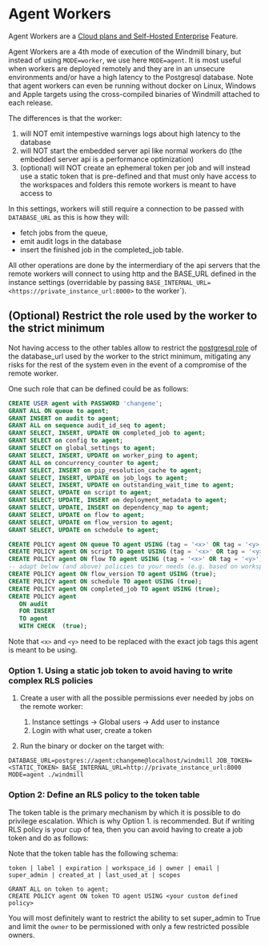 # Agent Workers

Agent Workers are a [Cloud plans and Self-Hosted Enterprise](/pricing) Feature.

Agent Workers are a 4th mode of execution of the Windmill binary, but instead of using `MODE=worker`, we use here `MODE=agent`.
It is most useful when workers are deployed remotely and they are in an unsecure environments and/or have a high latency to the Postgresql database.
Note that agent workers can even be running without docker on Linux, Windows and Apple targets using the cross-compiled binaries of Windmill attached to each release.

The differences is that the worker:

1. will NOT emit intempestive warnings logs about high latency to the database
2. will NOT start the embedded server api like normal workers do (the embedded server api is a performance optimization)
3. (optional) will NOT create an ephemeral token per job and will instead use a static token that is pre-defined and that must only have access to the workspaces and folders this remote workers is meant to have access to

In this settings, workers will still require a connection to be passed with `DATABASE_URL` as this is how they will:

- fetch jobs from the queue,
- emit audit logs in the database
- insert the finished job in the completed_job table.

All other operations are done by the intermerdiary of the api servers that the remote workers will connect to using http and the BASE_URL defined in the instance settings (overridable by passing `BASE_INTERNAL_URL=<https://private_instance_url:8000>` to the worker`).

## (Optional) Restrict the role used by the worker to the strict minimum

Not having access to the other tables allow to restrict the [postgresql role](https://www.postgresql.org/docs/current/user-manag.html) of the database_url used by the worker to the strict minimum, mitigating any risks
for the rest of the system even in the event of a compromise of the remote worker.

One such role that can be defined could be as follows:

```sql
CREATE USER agent with PASSWORD 'changeme';
GRANT ALL ON queue to agent;
GRANT INSERT on audit to agent;
GRANT ALL on sequence audit_id_seq to agent;
GRANT SELECT, INSERT, UPDATE ON completed_job to agent;
GRANT SELECT on config to agent;
GRANT SELECT on global_settings to agent;
GRANT SELECT, INSERT, UPDATE on worker_ping to agent;
GRANT ALL on concurrency_counter to agent;
GRANT SELECT, INSERT on pip_resolution_cache to agent;
GRANT SELECT, INSERT, UPDATE on job_logs to agent;
GRANT SELECT, INSERT, UPDATE on outstanding_wait_time to agent;
GRANT SELECT, UPDATE on script to agent;
GRANT SELECT; UPDATE, INSERT on deployment_metadata to agent;
GRANT SELECT, UPDATE, INSERT on dependency_map to agent;
GRANT SELECT, UPDATE on flow to agent;
GRANT SELECT, UPDATE on flow_version to agent;
GRANT SELECT, UPDATE on schedule to agent;

CREATE POLICY agent ON queue TO agent USING (tag = '<x>' OR tag = '<y>');
CREATE POLICY agent ON script TO agent USING (tag = '<x>' OR tag = '<y>');
CREATE POLICY agent ON flow TO agent USING (tag = '<x>' OR tag = '<y>');
-- adapt below (and above) policies to your needs (e.g. based on workspace/path etc...)
CREATE POLICY agent ON flow_version TO agent USING (true);
CREATE POLICY agent ON schedule TO agent USING (true);
CREATE POLICY agent ON completed_job TO agent USING (true);
CREATE POLICY agent
   ON audit
   FOR INSERT
   TO agent
   WITH CHECK  (true);

```

Note that `<x>` and `<y>` need to be replaced with the exact job tags this agent is meant to be using.

### Option 1. Using a static job token to avoid having to write complex RLS policies

1. Create a user with all the possible permissions ever needed by jobs on the remote worker:

   1. Instance settings -> Global users -> Add user to instance
   2. Login with what user, create a token

2. Run the binary or docker on the target with:

```
DATABASE_URL=postgres://agent:changeme@localhost/windmill JOB_TOKEN=<STATIC_TOKEN> BASE_INTERNAL_URL=http://private_instance_url:8000 MODE=agent ./windmill
```

### Option 2: Define an RLS policy to the token table

The token table is the primary mechanism by which it is possible to do privilege escalation. Which is why Option 1. is recommended. But if writing RLS policy is your cup of tea, then you can avoid having to create a job token and do as follows:

Note that the token table has the following schema:

```
token | label | expiration | workspace_id | owner | email | super_admin | created_at | last_used_at | scopes
```

```
GRANT ALL on token to agent;
CREATE POLICY agent ON token TO agent USING <your custom defined policy>
```

You will most definitely want to restrict the ability to set super_admin to True and limit the `owner` to be permissioned with only a few restricted possible owners.
